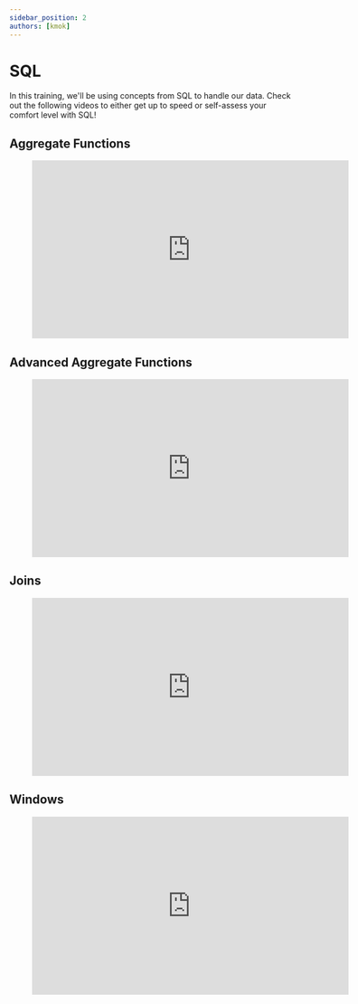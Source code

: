 ```yaml
---
sidebar_position: 2
authors: [kmok]
---
```


# SQL
In this training, we'll be using concepts from SQL to handle our data. Check out the following videos to either get up to speed or self-assess your comfort level with SQL!

## Aggregate Functions
<div style={{textAlign: 'center'}}>

<figure class="video-container">
    <iframe width="560" height="315" src="https://www.youtube.com/embed/jcoJuc5e3RE" title="YouTube video player" frameborder="0" allow="accelerometer; autoplay; clipboard-write; encrypted-media; gyroscope; picture-in-picture" allowfullscreen="allowfullscreen"></iframe>
</figure>

</div>

## Advanced Aggregate Functions

<div style={{textAlign: 'center'}}>

<figure class="video-container">
    <iframe width="560" height="315" src="https://www.youtube.com/embed/nNrgRVIzeHg" title="YouTube video player" frameborder="0" allow="accelerometer; autoplay; clipboard-write; encrypted-media; gyroscope; picture-in-picture" allowfullscreen="allowfullscreen"></iframe>
</figure>

</div>

## Joins
<div style={{textAlign: 'center'}}>

<figure class="video-container">
    <iframe width="560" height="315" src="https://www.youtube.com/embed/G3lJAxg1cy8" title="YouTube video player" frameborder="0" allow="accelerometer; autoplay; clipboard-write; encrypted-media; gyroscope; picture-in-picture" allowfullscreen="allowfullscreen"></iframe>
</figure>

</div>

## Windows
<div style={{textAlign: 'center'}}>

<figure class="video-container">
    <iframe width="560" height="315" src="https://www.youtube.com/embed/y1KCM8vbYe4" title="YouTube video player" frameborder="0" allow="accelerometer; autoplay; clipboard-write; encrypted-media; gyroscope; picture-in-picture" allowfullscreen="allowfullscreen"></iframe>
</figure>

</div>